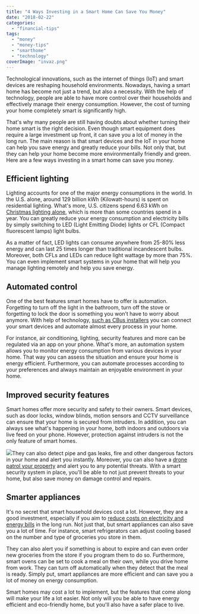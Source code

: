 ```yaml
---
title: "4 Ways Investing in a Smart Home Can Save You Money"
date: "2018-02-22"
categories: 
  - "financial-tips"
tags: 
  - "money"
  - "money-tips"
  - "smarthome"
  - "technology"
coverImage: "invaz.png"
---
```


Technological innovations, such as the internet of things (IoT) and smart devices are reshaping household environments. Nowadays, having a smart home has become not just a trend, but also a necessity. With the help of technology, people are able to have more control over their households and effectively manage their energy consumption. However, the cost of turning your home completely smart is significantly high.

That's why many people are still having doubts about whether turning their home smart is the right decision. Even though smart equipment does require a large investment up front, it can save you a lot of money in the long run. The main reason is that smart devices and the IoT in your home can help you save energy and greatly reduce your bills. Not only that, but they can help your home become more environmentally friendly and green. Here are a few ways investing in a smart home can save you money.

## **Efficient lighting**

Lighting accounts for one of the major energy consumptions in the world. In the U.S. alone, around 129 billion kWh (Kilowatt-hours) is spent on residential lighting. What's more, U.S. citizens spend 6.63 kWh on [Christmas lighting alone](https://phys.org/news/2015-12-christmas-energy-entire-countries.html), which is more than some countries spend in a year. You can greatly reduce your energy consumption and electricity bills by simply switching to LED (Light Emitting Diode) lights or CFL (Compact fluorescent lamps) light bulbs.

As a matter of fact, LED lights can consume anywhere from 25-80% less energy and can last 25 times longer than traditional incandescent bulbs. Moreover, both CFLs and LEDs can reduce light wattage by more than 75%. You can even implement smart systems in your home that will help you manage lighting remotely and help you save energy.

## **Automated control**

One of the best features smart homes have to offer is automation. Forgetting to turn off the light in the bathroom, turn off the stove or forgetting to lock the door is something you won’t have to worry about anymore. With help of technology, [such as CBus installers](https://www.techontap.com.au/automation/cbus-home-automation-system/) you can connect your smart devices and automate almost every process in your home.

For instance, air conditioning, lighting, security features and more can be regulated via an app on your phone. What's more, an automation system allows you to monitor energy consumption from various devices in your home. That way you can assess the situation and ensure your home is energy efficient. Furthermore, you can automate processes according to your preferences and always maintain an enjoyable environment in your home.

## **Improved security features**

Smart homes offer more security and safety to their owners. Smart devices, such as door locks, window blinds, motion sensors and CCTV surveillance can ensure that your home is secured from intruders. In addition, you can always see what's happening in your home, both indoors and outdoors via live feed on your phone. However, protection against intruders is not the only feature of smart homes.

![](images/automated-1024x677.jpg)They can also detect pipe and gas leaks, fire and other dangerous factors in your home and alert you instantly. Moreover, you can also have a [drone patrol your property](http://www.digitaltrends.com/cool-tech/sunflower-home-awareness-system/) and alert you to any potential threats. With a smart security system in place, you'll be able to not just prevent threats to your home, but also save money on damage control and repairs.

## **Smarter appliances**

It's no secret that smart household devices cost a lot. However, they are a good investment, especially if you aim to [reduce costs on electricity and energy bills](https://www.cnet.com/news/what-is-the-smart-grid-heres-everything-you-need-to-know/) in the long run. Not just that, but smart appliances can also save you a lot of time. For instance, smart refrigerators can adjust cooling based on the number and type of groceries you store in them.

They can also alert you if something is about to expire and can even order new groceries from the store if you program them to do so. Furthermore, smart ovens can be set to cook a meal on their own, while you drive home from work. They can turn off automatically when they detect that the meal is ready. Simply put, smart appliances are more efficient and can save you a lot of money on energy consumption.

Smart homes may cost a lot to implement, but the features that come along will make your life a lot easier. Not only will you be able to have energy efficient and eco-friendly home, but you'll also have a safer place to live.
